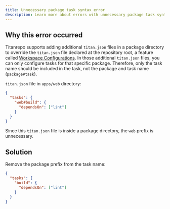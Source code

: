 ```yaml
---
title: Unnecessary package task syntax error
description: Learn more about errors with unnecessary package task syntax in Titanrepo.
---
```


## Why this error occurred

Titanrepo supports adding additional `titan.json` files in a package directory
to override the `titan.json` file declared at the repository root, a feature called [Workspace Configurations](/repo/docs/crafting-your-repository/structuring-a-repository#specifying-packages-in-a-monorepo).
In those additional `titan.json` files, you can only configure tasks for that specific
package. Therefore, only the task name should be included in the task,
not the package and task name (`package#task`).

`titan.json` file in `apps/web` directory:

```json title="./titan.json"
{
  "tasks": {
    "web#build": {
      "dependsOn": ["lint"]
    }
  }
}
```

Since this `titan.json` file is inside a package directory, the `web` prefix is unnecessary.

## Solution

Remove the package prefix from the task name:

```json title="./titan.json"
{
  "tasks": {
    "build": {
      "dependsOn": ["lint"]
    }
  }
}
```
